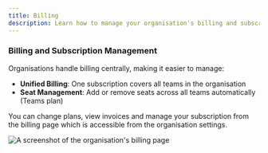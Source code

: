```yaml
---
title: Billing
description: Learn how to manage your organisation's billing and subscription.
---
```




### Billing and Subscription Management

Organisations handle billing centrally, making it easier to manage:

- **Unified Billing**: One subscription covers all teams in the organisation
- **Seat Management**: Add or remove seats across all teams automatically (Teams plan)

You can change plans, view invoices and manage your subscription from the billing page which is accessible from the organisation settings.

![A screenshot of the organisation's billing page](/organisations/organisations-billing.webp)
